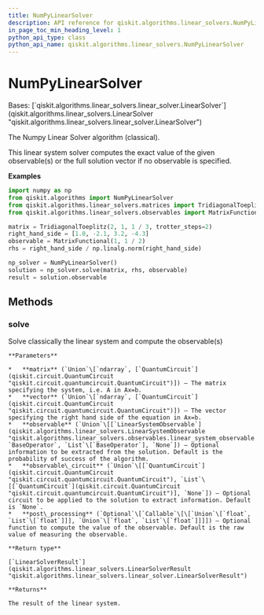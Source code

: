 ```yaml
---
title: NumPyLinearSolver
description: API reference for qiskit.algorithms.linear_solvers.NumPyLinearSolver
in_page_toc_min_heading_level: 1
python_api_type: class
python_api_name: qiskit.algorithms.linear_solvers.NumPyLinearSolver
---
```


# NumPyLinearSolver

<Class id="qiskit.algorithms.linear_solvers.NumPyLinearSolver" isDedicatedPage={true} github="https://github.com/qiskit/qiskit/tree/stable/0.21/qiskit/algorithms/linear_solvers/numpy_linear_solver.py" signature="NumPyLinearSolver" modifiers="class">
  Bases: [`qiskit.algorithms.linear_solvers.linear_solver.LinearSolver`](qiskit.algorithms.linear_solvers.LinearSolver "qiskit.algorithms.linear_solvers.linear_solver.LinearSolver")

  The Numpy Linear Solver algorithm (classical).

  This linear system solver computes the exact value of the given observable(s) or the full solution vector if no observable is specified.

  **Examples**

  ```python
  import numpy as np
  from qiskit.algorithms import NumPyLinearSolver
  from qiskit.algorithms.linear_solvers.matrices import TridiagonalToeplitz
  from qiskit.algorithms.linear_solvers.observables import MatrixFunctional

  matrix = TridiagonalToeplitz(2, 1, 1 / 3, trotter_steps=2)
  right_hand_side = [1.0, -2.1, 3.2, -4.3]
  observable = MatrixFunctional(1, 1 / 2)
  rhs = right_hand_side / np.linalg.norm(right_hand_side)

  np_solver = NumPyLinearSolver()
  solution = np_solver.solve(matrix, rhs, observable)
  result = solution.observable
  ```

  ## Methods

  <span id="qiskit-algorithms-linear-solvers-numpylinearsolver-solve" />

  ### solve

  <Function id="qiskit.algorithms.linear_solvers.NumPyLinearSolver.solve" signature="NumPyLinearSolver.solve(matrix, vector, observable=None, observable_circuit=None, post_processing=None)">
    Solve classically the linear system and compute the observable(s)

    **Parameters**

    *   **matrix** (`Union`\[`ndarray`, [`QuantumCircuit`](qiskit.circuit.QuantumCircuit "qiskit.circuit.quantumcircuit.QuantumCircuit")]) – The matrix specifying the system, i.e. A in Ax=b.
    *   **vector** (`Union`\[`ndarray`, [`QuantumCircuit`](qiskit.circuit.QuantumCircuit "qiskit.circuit.quantumcircuit.QuantumCircuit")]) – The vector specifying the right hand side of the equation in Ax=b.
    *   **observable** (`Union`\[[`LinearSystemObservable`](qiskit.algorithms.linear_solvers.LinearSystemObservable "qiskit.algorithms.linear_solvers.observables.linear_system_observable.LinearSystemObservable"), `BaseOperator`, `List`\[`BaseOperator`], `None`]) – Optional information to be extracted from the solution. Default is the probability of success of the algorithm.
    *   **observable\_circuit** (`Union`\[[`QuantumCircuit`](qiskit.circuit.QuantumCircuit "qiskit.circuit.quantumcircuit.QuantumCircuit"), `List`\[[`QuantumCircuit`](qiskit.circuit.QuantumCircuit "qiskit.circuit.quantumcircuit.QuantumCircuit")], `None`]) – Optional circuit to be applied to the solution to extract information. Default is `None`.
    *   **post\_processing** (`Optional`\[`Callable`\[\[`Union`\[`float`, `List`\[`float`]]], `Union`\[`float`, `List`\[`float`]]]]) – Optional function to compute the value of the observable. Default is the raw value of measuring the observable.

    **Return type**

    [`LinearSolverResult`](qiskit.algorithms.linear_solvers.LinearSolverResult "qiskit.algorithms.linear_solvers.linear_solver.LinearSolverResult")

    **Returns**

    The result of the linear system.
  </Function>
</Class>

